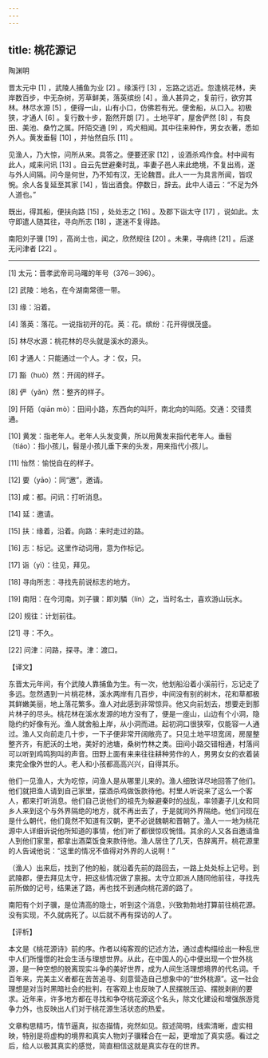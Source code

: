 ```yaml
---
---
---
```

title: 桃花源记
---




陶渊明

晋太元中 [1] ，武陵人捕鱼为业 [2] 。缘溪行 [3] ，忘路之远近。忽逢桃花林，夹岸数百步，中无杂树，芳草鲜美，落英缤纷 [4] 。渔人甚异之，复前行，欲穷其林。林尽水源 [5] ，便得一山，山有小口，仿佛若有光。便舍船，从口入。初极狭，才通人 [6] 。复行数十步，豁然开朗 [7] 。土地平旷，屋舍俨然 [8] ，有良田、美池、桑竹之属。阡陌交通 [9] ，鸡犬相闻。其中往来种作，男女衣著，悉如外人。黄发垂髫 [10] ，并怡然自乐 [11] 。

见渔人，乃大惊，问所从来。具答之。便要还家 [12] ，设酒杀鸡作食。村中闻有此人，咸来问讯 [13] 。自云先世避秦时乱，率妻子邑人来此绝境，不复出焉，遂与外人间隔。问今是何世，乃不知有汉，无论魏晋。此人一一为具言所闻，皆叹惋。余人各复延至其家 [14] ，皆出酒食。停数日，辞去。此中人语云：“不足为外人道也。”

既出，得其船，便扶向路 [15] ，处处志之 [16] 。及郡下诣太守 [17] ，说如此。太守即遣人随其往，寻向所志 [18] ，遂迷不复得路。

南阳刘子骥 [19] ，高尚士也，闻之，欣然规往 [20] 。未果，寻病终 [21] 。后遂无问津者 [22] 。



* * *



[1] 太元：晋孝武帝司马曙的年号（376－396）。

[2] 武陵：地名，在今湖南常德一带。

[3] 缘：沿着。

[4] 落英：落花。一说指初开的花。英：花。缤纷：花开得很茂盛。

[5] 林尽水源：桃花林的尽头就是溪水的源头。

[6] 才通人：只能通过一个人。才：仅，只。

[7] 豁（huò）然：开阔的样子。

[8] 俨（yǎn）然：整齐的样子。

[9] 阡陌（qiān mò）：田间小路，东西向的叫阡，南北向的叫陌。交通：交错贯通。

[10] 黄发：指老年人。老年人头发变黄，所以用黄发来指代老年人。垂髫（tiáo）：指小孩儿，髫是小孩儿垂下来的头发，用来指代小孩儿。

[11] 怡然：愉悦自在的样子。

[12] 要（yāo）：同“邀”，邀请。

[13] 咸：都。问讯：打听消息。

[14] 延：邀请。

[15] 扶：缘着，沿着。向路：来时走过的路。

[16] 志：标记。这里作动词用，意为作标记。

[17] 诣（yì）：往见，拜见。

[18] 寻向所志：寻找先前说标志的地方。

[19] 南阳：在今河南。刘子骥：即刘驎（lín）之，当时名士，喜欢游山玩水。

[20] 规往：计划前往。

[21] 寻：不久。

[22] 问津：问路，探寻。津：渡口。

【译文】

东晋太元年间，有个武陵人靠捕鱼为生。有一次，他划船沿着小溪前行，忘记走了多远。忽然遇到一片桃花林，溪水两岸有几百步，中间没有别的树木，花和草都极其鲜嫩美丽，地上落花繁多。渔人对此感到非常惊异。他又向前划去，想要走到那片林子的尽头。桃花林在溪水发源的地方没有了，便是一座山，山边有个小洞，隐隐约约好像有光。渔人就舍船上岸，从小洞而进。起初洞口很狭窄，仅能容一人通过。渔人又向前走几十步，一下子便非常开阔敞亮了。只见土地平坦宽阔，房屋整整齐齐，有肥沃的土地，美好的池塘，桑树竹林之类。田间小路交错相通，村落间可以听到鸡鸣狗叫的声音。田野上面有来来往往耕种劳作的人，男男女女的衣着装束完全像外世的人。老人和小孩都高高兴兴，自得其乐。

他们一见渔人，大为吃惊，问渔人是从哪里儿来的。渔人细致详尽地回答了他们。他们就把渔人请到自己家里，摆酒杀鸡做饭款待他。村里人听说来了这么一个客人，都来打听消息。他们自己说他们的祖先为躲避秦时的战乱，率领妻子儿女和同乡人来到这个与外界隔绝的地方，就不再出去了，于是就同外界隔绝。他们问现在是什么朝代，他们竟然不知道有汉朝，更不必说魏朝和晋朝了。渔人一一地为桃花源中人详细诉说他所知道的事情，他们听了都很惊叹惋惜。其余的人又各自邀请渔人到他们家里，都拿出酒菜饭食来款待他。渔人居住了几天，告辞离开。桃花源里的人告诫他说：“这里的情况不值得对外界的人说啊！”

（渔人）出来后，找到了他的船，就沿着先前的路回去，一路上处处标上记号。到武陵郡，便去拜见太守，把这些情况做了禀报。太守立即派人随同他前往，寻找先前所做的记号，结果迷了路，再也找不到通向桃花源的路了。

南阳有个刘子骥，是位清高的隐士，听到这个消息，兴致勃勃地打算前往桃花源。没有实现，不久就病死了。以后就不再有探访的人了。

【评析】

本文是《桃花源诗》前的序。作者以纯客观的记述方法，通过虚构描绘出一种乱世中人们所憧憬的社会生活与理想世界。从此，在中国人的心中便出现一个世外桃源，是一种空想的脱离现实斗争的美好世界，成为人间生活理想境界的代名词。千百年来，完美主义者都在苦苦追寻、刻意营造自己想象中的“世外桃源”。这一社会理想是对当时黑暗社会的批判，在客观上也反映了人民摆脱压迫、摆脱剥削的要求。近年来，许多地方都在寻找和争夺桃花源这个名头，除文化建设和增强旅游竞争力外，也反映出人们对于桃花源生活状态的热爱。

文章构思精巧，情节逼真，拟态描情，宛然如见。叙述简明，线索清晰，虚实相映，特别是将虚构的境界和真实人物刘子骥糅合在一起，更增加了真实感。看过之后，给人以极其真实的感觉，简直相信这就是真实存在的世界。